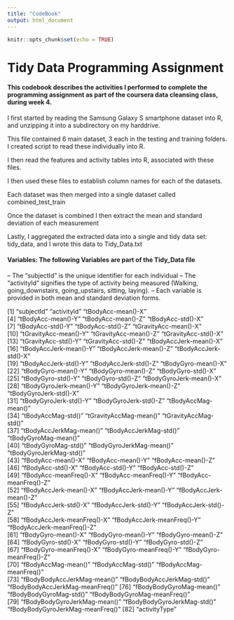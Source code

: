 ```yaml
---
title: "CodeBook"
output: html_document
---
```


```r
knitr::opts_chunk$set(echo = TRUE)
```

# Tidy Data Programming Assignment


#### This codebook describes the activities I performed to complete the programming assignment as part of the coursera data cleansing class, during week 4.

I first started by reading the Samsung Galaxy S smartphone dataset into R, and unzipping it into a subdirectory on my harddrive.

This file contained 6 main dataset, 3 each in the testing and training folders.  I created script to read these individually into R.

I then read the features and activity tables into R, associated with these files.

I then used these files to establish column names for each of the datasets.

Each dataset was then merged into a single dataset called combined_test_train

Once the dataset is combined I then extract the mean and standard deviation of each measurement

Lastly, I aggregated the extracted data into a single and tidy data set: tidy_data, and I wrote this data to Tidy_Data.txt

#### Variables: The following Variables are part of the Tidy_Data file

-- The "subjectId" is the unique identifier for each individual
-- The "activityId" signifies the type of activity being measured (Walking, going_downstairs, going_upstairs, sitting, laying).
-- Each variable is provided in both mean and standard deviation forms.

[1] "subjectId"                       "activityId"                      "tBodyAcc-mean()-X"              
 [4] "tBodyAcc-mean()-Y"               "tBodyAcc-mean()-Z"               "tBodyAcc-std()-X"               
 [7] "tBodyAcc-std()-Y"                "tBodyAcc-std()-Z"                "tGravityAcc-mean()-X"           
[10] "tGravityAcc-mean()-Y"            "tGravityAcc-mean()-Z"            "tGravityAcc-std()-X"            
[13] "tGravityAcc-std()-Y"             "tGravityAcc-std()-Z"             "tBodyAccJerk-mean()-X"          
[16] "tBodyAccJerk-mean()-Y"           "tBodyAccJerk-mean()-Z"           "tBodyAccJerk-std()-X"           
[19] "tBodyAccJerk-std()-Y"            "tBodyAccJerk-std()-Z"            "tBodyGyro-mean()-X"             
[22] "tBodyGyro-mean()-Y"              "tBodyGyro-mean()-Z"              "tBodyGyro-std()-X"              
[25] "tBodyGyro-std()-Y"               "tBodyGyro-std()-Z"               "tBodyGyroJerk-mean()-X"         
[28] "tBodyGyroJerk-mean()-Y"          "tBodyGyroJerk-mean()-Z"          "tBodyGyroJerk-std()-X"          
[31] "tBodyGyroJerk-std()-Y"           "tBodyGyroJerk-std()-Z"           "tBodyAccMag-mean()"             
[34] "tBodyAccMag-std()"               "tGravityAccMag-mean()"           "tGravityAccMag-std()"           
[37] "tBodyAccJerkMag-mean()"          "tBodyAccJerkMag-std()"           "tBodyGyroMag-mean()"            
[40] "tBodyGyroMag-std()"              "tBodyGyroJerkMag-mean()"         "tBodyGyroJerkMag-std()"         
[43] "fBodyAcc-mean()-X"               "fBodyAcc-mean()-Y"               "fBodyAcc-mean()-Z"              
[46] "fBodyAcc-std()-X"                "fBodyAcc-std()-Y"                "fBodyAcc-std()-Z"               
[49] "fBodyAcc-meanFreq()-X"           "fBodyAcc-meanFreq()-Y"           "fBodyAcc-meanFreq()-Z"          
[52] "fBodyAccJerk-mean()-X"           "fBodyAccJerk-mean()-Y"           "fBodyAccJerk-mean()-Z"          
[55] "fBodyAccJerk-std()-X"            "fBodyAccJerk-std()-Y"            "fBodyAccJerk-std()-Z"           
[58] "fBodyAccJerk-meanFreq()-X"       "fBodyAccJerk-meanFreq()-Y"       "fBodyAccJerk-meanFreq()-Z"      
[61] "fBodyGyro-mean()-X"              "fBodyGyro-mean()-Y"              "fBodyGyro-mean()-Z"             
[64] "fBodyGyro-std()-X"               "fBodyGyro-std()-Y"               "fBodyGyro-std()-Z"              
[67] "fBodyGyro-meanFreq()-X"          "fBodyGyro-meanFreq()-Y"          "fBodyGyro-meanFreq()-Z"         
[70] "fBodyAccMag-mean()"              "fBodyAccMag-std()"               "fBodyAccMag-meanFreq()"         
[73] "fBodyBodyAccJerkMag-mean()"      "fBodyBodyAccJerkMag-std()"       "fBodyBodyAccJerkMag-meanFreq()" 
[76] "fBodyBodyGyroMag-mean()"         "fBodyBodyGyroMag-std()"          "fBodyBodyGyroMag-meanFreq()"    
[79] "fBodyBodyGyroJerkMag-mean()"     "fBodyBodyGyroJerkMag-std()"      "fBodyBodyGyroJerkMag-meanFreq()"
[82] "activityType"  


